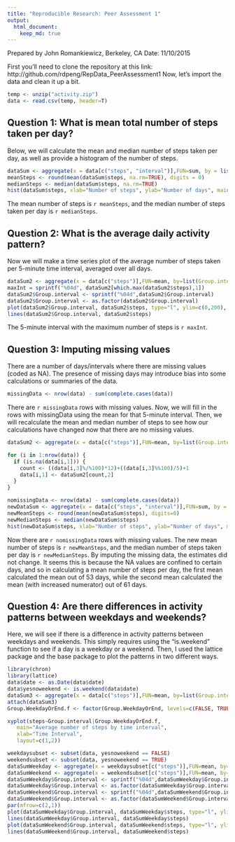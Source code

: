 ```yaml
---
title: "Reproducible Research: Peer Assessment 1"
output: 
  html_document:
    keep_md: true
---
```

Prepared by John Romankiewicz, Berkeley, CA
Date: 11/10/2015

First you'll need to clone the repository at this link:
http://github.com/rdpeng/RepData_PeerAssessment1
Now, let's import the data and clean it up a bit.
```r
temp <- unzip("activity.zip")
data <- read.csv(temp, header=T)
```

## Question 1: What is mean total number of steps taken per day?

Below, we will calculate the mean and median number of steps taken per day, as well as provide a histogram of the number of steps.

```r
dataSum <- aggregate(x = data[c("steps", "interval")],FUN=sum, by = list(Group.date = data$date))
meanSteps <- round(mean(dataSum$steps, na.rm=TRUE), digits = 0)
medianSteps <- median(dataSum$steps, na.rm=TRUE)
hist(dataSum$steps, xlab="Number of steps", ylab="Number of days", main="Number of steps taken per day")
```

The mean number of steps is `r meanSteps`, and the median number of steps taken per day is `r medianSteps`.

## Question 2: What is the average daily activity pattern?

Now we will make a time series plot of the average number of steps taken per 5-minute time interval, averaged over all days.

```r
dataSum2 <- aggregate(x = data[c("steps")],FUN=mean, by=list(Group.interval = data$interval), na.rm=TRUE)
maxInt = sprintf("%04d", dataSum2[which.max(dataSum2$steps),1])
dataSum2$Group.interval <- sprintf("%04d",dataSum2$Group.interval)
dataSum2$Group.interval <- as.factor(dataSum2$Group.interval)
plot(dataSum2$Group.interval, dataSum2$steps, type="l", ylim=c(0,200), xlab="Time interval", ylab="Average number of steps", main="Average number of steps by time interval")
lines(dataSum2$Group.interval, dataSum2$steps)
```

The 5-minute interval with the maximum number of steps is `r maxInt`.

## Question 3: Imputing missing values

There are a number of days/intervals where there are missing values (coded as NA). The presence of missing days may introduce bias into some calculations or summaries of the data.

```r
missingData <- nrow(data) - sum(complete.cases(data))
```

There are `r missingData` rows with missing values. Now, we will fill in the rows with missingData using the mean for that 5-minute interval. Then, we will recalculate the mean and median number of steps to see how our calculations have changed now that there are no missing values.

```r
dataSum2 <- aggregate(x = data[c("steps")],FUN=mean, by=list(Group.interval = data$interval), na.rm=TRUE)

for (i in 1:nrow(data)) {
  if (is.na(data[i,1])) {
    count <- ((data[i,3]%/%100)*12)+((data[i,3]%%100)/5)+1
    data[i,1] <- dataSum2[count,2]
  }
}

nomissingData <- nrow(data) - sum(complete.cases(data))
newDataSum <- aggregate(x = data[c("steps", "interval")],FUN=sum, by = list(Group.date = data$date))
newMeanSteps <- round(mean(newDataSum$steps), digits=0)
newMedianSteps <- median(newDataSum$steps)
hist(newDataSum$steps, xlab="Number of steps", ylab="Number of days", main="Number of steps taken per day")
```

Now there are `r nomissingData` rows with missing values. The new mean number of steps is `r newMeanSteps`, and the median number of steps taken per day is `r newMedianSteps`. By imputing the missing data, the estimates did not change. It seems this is because the NA values are confined to certain days, and so in calculating a mean number of steps per day, the first mean calculated the mean out of 53 days, while the second mean calculated the mean (with increased numerator) out of 61 days.

## Question 4: Are there differences in activity patterns between weekdays and weekends?

Here, we will see if there is a difference in activity patterns between weekdays and weekends. This simply requires using the "is.weekend" function to see if a day is a weekday or a weekend. Then, I used the lattice package and the base package to plot the patterns in two different ways.

```r
library(chron)
library(lattice)
data$date <- as.Date(data$date)
data$yesnoweekend <- is.weekend(data$date)
dataSum3 <- aggregate(x = data[c("steps")],FUN=mean, by=list(Group.interval = data$interval, Group.WeekdayOrEnd = data$yesnoweekend), na.rm=TRUE)
attach(dataSum3)
Group.WeekdayOrEnd.f <- factor(Group.WeekdayOrEnd, levels=c(FALSE, TRUE), labels=c("weekday", "weekend"))

xyplot(steps~Group.interval|Group.WeekdayOrEnd.f,
   main="Average number of steps by time interval",
   xlab="Time Interval",
   layout=c(1,2))

weekdaysubset <- subset(data, yesnoweekend == FALSE)
weekendsubset <- subset(data, yesnoweekend == TRUE)
dataSumWeekday <- aggregate(x = weekdaysubset[c("steps")],FUN=mean, by=list(Group.interval = weekdaysubset$interval), na.rm=TRUE)
dataSumWeekend <- aggregate(x = weekendsubset[c("steps")],FUN=mean, by=list(Group.interval = weekendsubset$interval), na.rm=TRUE)
dataSumWeekday$Group.interval <- sprintf("%04d",dataSumWeekday$Group.interval)
dataSumWeekday$Group.interval <- as.factor(dataSumWeekday$Group.interval)
dataSumWeekend$Group.interval <- sprintf("%04d",dataSumWeekend$Group.interval)
dataSumWeekend$Group.interval <- as.factor(dataSumWeekend$Group.interval)
par(mfrow=c(2,1))
plot(dataSumWeekday$Group.interval, dataSumWeekday$steps, type="l", ylim=c(0,200), xlab="Time interval", ylab="Average number of steps", main="Average number of steps by time interval - Weekdays")
lines(dataSumWeekday$Group.interval, dataSumWeekday$steps)
plot(dataSumWeekend$Group.interval, dataSumWeekend$steps, type="l", ylim=c(0,200), xlab="Time interval", ylab="Average number of steps", main="Average number of steps by time interval - Weekend")
lines(dataSumWeekend$Group.interval, dataSumWeekend$steps)
```
